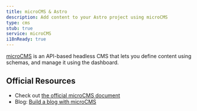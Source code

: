```yaml
---
title: microCMS & Astro
description: Add content to your Astro project using microCMS
type: cms
stub: true
service: microCMS
i18nReady: true
---
```


[microCMS](https://microcms.io/en) is an API-based headless CMS that lets you define content using schemas, and manage it using the dashboard.

## Official Resources

- Check out [the official microCMS document](https://document.microcms.io/tutorial/astro/astro-top)
- Blog: [Build a blog with microCMS](https://blog.microcms.io/astro-microcms-introduction/)
